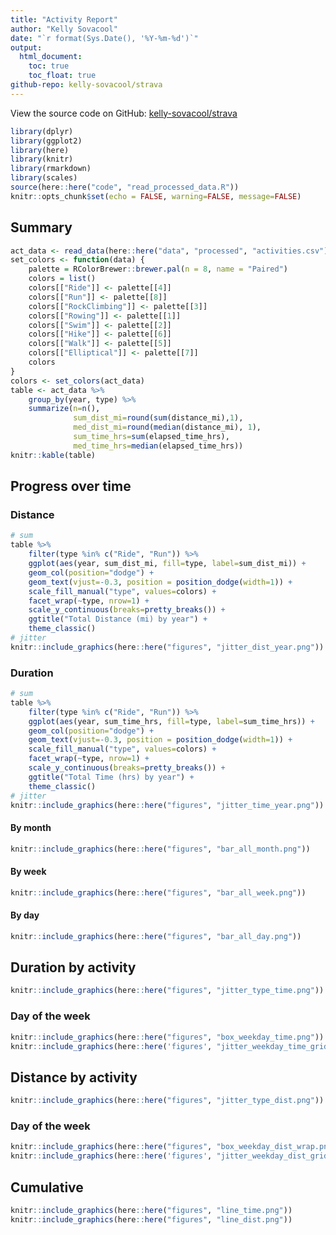 ```yaml
---
title: "Activity Report"
author: "Kelly Sovacool"
date: "`r format(Sys.Date(), '%Y-%m-%d')`"
output:
  html_document:
    toc: true
    toc_float: true
github-repo: kelly-sovacool/strava
---
```


View the source code on GitHub: [kelly-sovacool/strava](https://github.com/kelly-sovacool/strava)

```r
library(dplyr)
library(ggplot2)
library(here)
library(knitr)
library(rmarkdown)
library(scales)
source(here::here("code", "read_processed_data.R"))
knitr::opts_chunk$set(echo = FALSE, warning=FALSE, message=FALSE)
```

## Summary

```r
act_data <- read_data(here::here("data", "processed", "activities.csv"))
set_colors <- function(data) {
    palette = RColorBrewer::brewer.pal(n = 8, name = "Paired")
    colors = list()
    colors[["Ride"]] <- palette[[4]]
    colors[["Run"]] <- palette[[8]]
    colors[["RockClimbing"]] <- palette[[3]]
    colors[["Rowing"]] <- palette[[1]]
    colors[["Swim"]] <- palette[[2]]
    colors[["Hike"]] <- palette[[6]]
    colors[["Walk"]] <- palette[[5]]
    colors[["Elliptical"]] <- palette[[7]]
    colors
}
colors <- set_colors(act_data)
table <- act_data %>%
    group_by(year, type) %>%
    summarize(n=n(),
              sum_dist_mi=round(sum(distance_mi),1),
              med_dist_mi=round(median(distance_mi), 1),
              sum_time_hrs=sum(elapsed_time_hrs),
              med_time_hrs=median(elapsed_time_hrs))
knitr::kable(table)
```

## Progress over time

### Distance

```r
# sum
table %>%
    filter(type %in% c("Ride", "Run")) %>%
    ggplot(aes(year, sum_dist_mi, fill=type, label=sum_dist_mi)) +
    geom_col(position="dodge") +
    geom_text(vjust=-0.3, position = position_dodge(width=1)) +
    scale_fill_manual("type", values=colors) +
    facet_wrap(~type, nrow=1) +
    scale_y_continuous(breaks=pretty_breaks()) +
    ggtitle("Total Distance (mi) by year") +
    theme_classic()
# jitter
knitr::include_graphics(here::here("figures", "jitter_dist_year.png"))
```

### Duration
```r
# sum
table %>%
    filter(type %in% c("Ride", "Run")) %>%
    ggplot(aes(year, sum_time_hrs, fill=type, label=sum_time_hrs)) +
    geom_col(position="dodge") +
    geom_text(vjust=-0.3, position = position_dodge(width=1)) +
    scale_fill_manual("type", values=colors) +
    facet_wrap(~type, nrow=1) +
    scale_y_continuous(breaks=pretty_breaks()) +
    ggtitle("Total Time (hrs) by year") +
    theme_classic()
# jitter
knitr::include_graphics(here::here("figures", "jitter_time_year.png"))
```

#### By month

```r
knitr::include_graphics(here::here("figures", "bar_all_month.png"))
```

#### By week

```r
knitr::include_graphics(here::here("figures", "bar_all_week.png"))
```

#### By day

```r
knitr::include_graphics(here::here("figures", "bar_all_day.png"))
```


## Duration by activity

```r
knitr::include_graphics(here::here("figures", "jitter_type_time.png"))
```

### Day of the week

```r
knitr::include_graphics(here::here("figures", "box_weekday_time.png"))
knitr::include_graphics(here::here('figures', "jitter_weekday_time_grid.png"))
```

## Distance by activity

```r
knitr::include_graphics(here::here("figures", "jitter_type_dist.png"))
```

### Day of the week
```r
knitr::include_graphics(here::here("figures", "box_weekday_dist_wrap.png"))
knitr::include_graphics(here::here('figures', "jitter_weekday_dist_grid.png"))
```

## Cumulative

```r
knitr::include_graphics(here::here("figures", "line_time.png"))
knitr::include_graphics(here::here("figures", "line_dist.png"))
```
